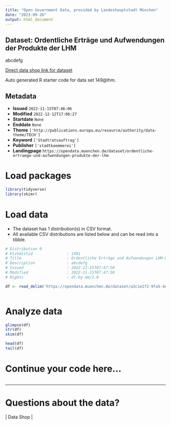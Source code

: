 ```yaml
---
title: "Open Government Data, provided by Landeshauptstadt München"
date: "2023-09-26"
output: html_document
---
```


## Dataset: Ordentliche Erträge und Aufwendungen der Produkte der LHM

abcdefg

[Direct data shop link for dataset](https://opendata.muenchen.de/dataset/149@lhm)

Auto generated R starter code for data set 149@lhm.

## Metadata

- **Issued** `2022-11-15T07:46:06`
- **Modified** `2022-12-12T17:06:27`
- **Startdate** `None`
- **Enddate** `None`
- **Theme** `['http://publications.europa.eu/resource/authority/data-theme/TECH']`
- **Keyword** `['Stadtratsauftrag']`
- **Publisher** `['stadtkaemmerei']`
- **Landingpage** `https://opendata.muenchen.de/dataset/ordentliche-ertraege-und-aufwendungen-produkte-der-lhm`


# Load packages

```r

library(tidyverse)
library(skimr)

```

# Load data

-   The dataset has 1 distribution(s) in CSV format.
-   All available CSV distributions are listed below and can be read into a tibble.

```r

# Distribution 0
# Ktzhdistid               : 1491
# Title                    : Ordentliche Erträge und Aufwendungen LHM-Produkte
# Description              : abcdefg
# Issued                   : 2022-11-15T07:47:50
# Modified                 : 2022-11-15T07:47:50
# Rights                   : dl-by-de/2.0

df <- read_delim('https://opendata.muenchen.de/dataset/a3c1e1f2-9fa5-4efb-ad64-b269c746e742/resource/fc16d07d-89c7-4b74-989d-41427ab089be/download/02_ska_produktuebersicht_oe_oa_bay_p_2022r_opendata.csv')



```

# Analyze data

```r

glimpse(df)
str(df)
skim(df)

head(df)
tail(df)

```

# Continue your code here...

```r

```

------------------------------------------------------------------------

# Questions about the data?

 | Data Shop | 
